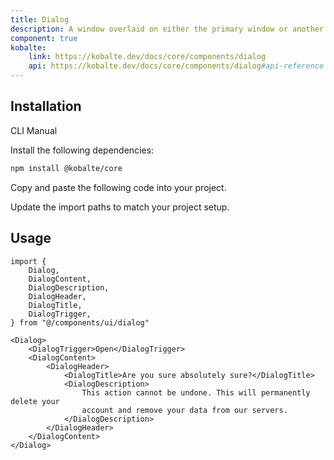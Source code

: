```yaml
---
title: Dialog
description: A window overlaid on either the primary window or another dialog window, rendering the content underneath inert.
component: true
kobalte:
    link: https://kobalte.dev/docs/core/components/dialog
    api: https://kobalte.dev/docs/core/components/dialog#api-reference
---
```


<ComponentPreview name="dialog-demo" />

## Installation

<Tabs defaultValue="manual">

<TabsList>
    <TabsTrigger value="cli" disabled>
        CLI
    </TabsTrigger>
    <TabsTrigger value="manual">Manual</TabsTrigger>
    <TabsIndicator class="bg-primary" />
</TabsList>

<TabsContent value="manual">

<Steps>

<Step>Install the following dependencies:</Step>

```bash
npm install @kobalte/core
```

<Step>Copy and paste the following code into your project.</Step>

<ComponentSource name="dialog" />

<Step>Update the import paths to match your project setup.</Step>

</Steps>

</TabsContent>

</Tabs>

## Usage

```tsx
import {
    Dialog,
    DialogContent,
    DialogDescription,
    DialogHeader,
    DialogTitle,
    DialogTrigger,
} from "@/components/ui/dialog"
```

```tsx
<Dialog>
    <DialogTrigger>Open</DialogTrigger>
    <DialogContent>
        <DialogHeader>
            <DialogTitle>Are you sure absolutely sure?</DialogTitle>
            <DialogDescription>
                This action cannot be undone. This will permanently delete your
                account and remove your data from our servers.
            </DialogDescription>
        </DialogHeader>
    </DialogContent>
</Dialog>
```
